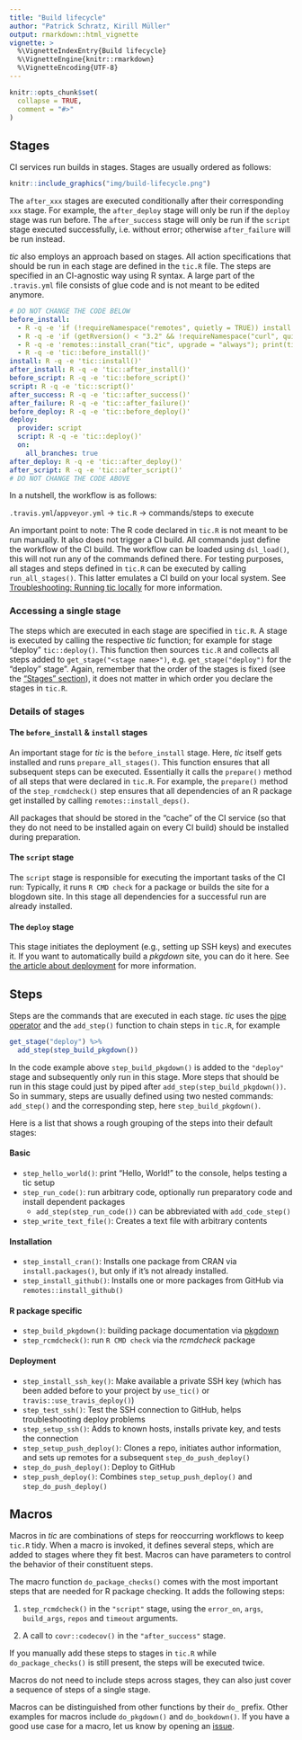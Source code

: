 ```yaml
---
title: "Build lifecycle"
author: "Patrick Schratz, Kirill Müller"
output: rmarkdown::html_vignette
vignette: >
  %\VignetteIndexEntry{Build lifecycle}
  %\VignetteEngine{knitr::rmarkdown}
  %\VignetteEncoding{UTF-8}
---
```


```r
knitr::opts_chunk$set(
  collapse = TRUE,
  comment = "#>"
)
```

## Stages

CI services run builds in stages.
Stages are usually ordered as follows:

```r
knitr::include_graphics("img/build-lifecycle.png")
```

The `after_xxx` stages are executed conditionally after their corresponding `xxx` stage.
For example, the `after_deploy` stage will only be run if the `deploy` stage was run before.
The `after_success` stage will only be run if the `script` stage executed successfully, i.e. without error; otherwise `after_failure` will be run instead.

*tic* also employs an approach based on stages.
All action specifications that should be run in each stage are defined in the `tic.R` file.
The steps are specified in an CI-agnostic way using R syntax.
A large part of the `.travis.yml` file consists of glue code and is not meant to be edited anymore.

```yml
# DO NOT CHANGE THE CODE BELOW
before_install:
  - R -q -e 'if (!requireNamespace("remotes", quietly = TRUE)) install.packages("remotes")'
  - R -q -e 'if (getRversion() < "3.2" && !requireNamespace("curl", quietly = TRUE)) install.packages("curl")'
  - R -q -e 'remotes::install_cran("tic", upgrade = "always"); print(tic::dsl_load()); tic::prepare_all_stages()'
  - R -q -e 'tic::before_install()'
install: R -q -e 'tic::install()'
after_install: R -q -e 'tic::after_install()'
before_script: R -q -e 'tic::before_script()'
script: R -q -e 'tic::script()'
after_success: R -q -e 'tic::after_success()'
after_failure: R -q -e 'tic::after_failure()'
before_deploy: R -q -e 'tic::before_deploy()'
deploy:
  provider: script
  script: R -q -e 'tic::deploy()'
  on:
    all_branches: true
after_deploy: R -q -e 'tic::after_deploy()'
after_script: R -q -e 'tic::after_script()'
# DO NOT CHANGE THE CODE ABOVE
```

In a nutshell, the workflow is as follows:

`.travis.yml`/`appveyor.yml` -> `tic.R` -> commands/steps to execute

An important point to note: The R code declared in `tic.R` is not meant to be run manually.
It also does not trigger a CI build.
All commands just define the workflow of the CI build.
The workflow can be loaded using `dsl_load()`, this will not run any of the commands defined there.
For testing purposes, all stages and steps defined in `tic.R` can be  executed by calling `run_all_stages()`.
This latter emulates a CI build on your local system.
See [Troubleshooting: Running tic locally](advanced#troubleshooting-running-tic-locally) for more information.

### Accessing a single stage

The steps which are executed in each stage are specified in `tic.R`.
A stage is executed by calling the respective *tic* function; for example for stage "deploy" `tic::deploy()`.
This function then sources `tic.R` and collects all steps added to `get_stage("<stage name>")`, e.g. `get_stage("deploy")` for the "deploy" stage".
Again, remember that the order of the stages is fixed (see the ["Stages" section](#stages)), it does not matter in which order you declare the stages in `tic.R`.

### Details of stages

#### The `before_install` & `install` stages

An important stage for *tic* is the `before_install` stage.
Here, *tic* itself gets installed and runs `prepare_all_stages()`.
This function ensures that all subsequent steps can be executed.
Essentially it calls the `prepare()` method of all steps that were declared in `tic.R`.
For example, the `prepare()` method of the `step_rcmdcheck()` step ensures that all dependencies of an R package get installed by calling `remotes::install_deps()`.

All packages that should be stored in the "cache" of the CI service (so that they do not need to be installed again on every CI build) should be installed during preparation.

#### The `script` stage

The `script` stage is responsible for executing the important tasks of the CI run: Typically, it runs `R CMD check` for a package or builds the site for a blogdown site.
In this stage all dependencies for a successful run are already installed.

#### The `deploy` stage

This stage initiates the deployment (e.g., setting up SSH keys) and executes it.
If you want to automatically build a _pkgdown_ site, you can do it here.
See [the article about deployment](deployment.html) for more information.

## Steps

Steps are the commands that are executed in each stage.
*tic* uses the [pipe operator](https://magrittr.tidyverse.org/) and the `add_step()` function to chain steps in `tic.R`, for example

```r
get_stage("deploy") %>%
  add_step(step_build_pkgdown())
```

In the code example above `step_build_pkgdown()` is added to the `"deploy"` stage and subsequently only run in this stage.
More steps that should be run in this stage could just by piped after `add_step(step_build_pkgdown())`.
So in summary, steps are usually defined using two nested commands: `add_step()` and the corresponding step, here `step_build_pkgdown()`.

Here is a list that shows a rough grouping of the steps into their default stages:

#### Basic

- `step_hello_world()`: print "Hello, World!" to the console, helps testing a tic setup
- `step_run_code()`: run arbitrary code, optionally run preparatory code and install dependent packages
    - `add_step(step_run_code())` can be abbreviated with `add_code_step()`
- `step_write_text_file()`: Creates a text file with arbitrary contents
    
#### Installation

- `step_install_cran()`: Installs one package from CRAN via `install.packages()`, but only if it's not already installed.
- `step_install_github()`: Installs one or more packages from GitHub via `remotes::install_github()`

#### R package specific

- `step_build_pkgdown()`: building package documentation via [pkgdown](https://github.com/r-lib/pkgdown)
- `step_rcmdcheck()`: run `R CMD check` via the _rcmdcheck_ package
    
#### Deployment

- `step_install_ssh_key()`: Make available a private SSH key (which has been added before to your project by `use_tic()` or `travis::use_travis_deploy()`)
- `step_test_ssh()`: Test the SSH connection to GitHub, helps troubleshooting deploy problems
- `step_setup_ssh()`: Adds to known hosts, installs private key, and tests the connection
- `step_setup_push_deploy()`: Clones a repo, initiates author information, and sets up remotes for a subsequent `step_do_push_deploy()`
- `step_do_push_deploy()`: Deploy to GitHub
- `step_push_deploy()`: Combines `step_setup_push_deploy()` and `step_do_push_deploy()`
    
## Macros

Macros in *tic* are combinations of steps for reoccurring workflows to keep `tic.R` tidy.
When a macro is invoked, it defines several steps, which are added to stages where they fit best.
Macros can have parameters to control the behavior of their constituent steps.

The macro function `do_package_checks()` comes with the most important steps that are needed for R package checking. 
It adds the following steps:

1. `step_rcmdcheck()` in the `"script"` stage, using the `error_on`, `args`, `build_args`, `repos` and `timeout` arguments.

2. A call to `covr::codecov()` in the `"after_success"` stage.

If you manually add these steps to stages in `tic.R` while `do_package_checks()` is still present, the steps will be executed twice. 

Macros do not need to include steps across stages, they can also just cover a sequence of steps of a single stage.

Macros can be distinguished from other functions by their `do_` prefix.
Other examples for macros include `do_pkgdown()` and `do_bookdown()`.
If you have a good use case for a macro, let us know by opening an [issue](https://github.com/ropenscilabs/tic/issues).
